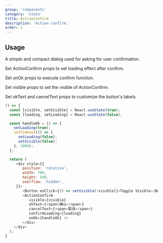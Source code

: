 ```yaml
---
group: 'components'
category: 'state'
title: ActionConfirm
description: 'Action confirm.'
order: 1
---
```


## Usage

A simple and compact dialog used for asking for user confirmation.

Set ActionConfirm props to set loading effect after confirm.

Set onOk props to execute confirm function.

Set visible props to set the visible of ActionConfirm.

Set okText and cancelText props to customize the button's labels.

```js live=true
() => {
  const [visible, setVisible] = React.useState(true);
  const [loading, setLoading] = React.useState(false);

  const handleOk = () => {
    setLoading(true);
    setTimeout(() => {
      setLoading(false);
      setVisible(false);
    }, 1000);
  };

  return (
     <div style={{
        position: 'relative',
        width: 700,
        height: 500,
        overflow: 'hidden',
     }}>
        <Button onClick={() => setVisible(!visible)}>Toggle Visible</Button>
        <ActionConfirm
           visible={visible}
           okText={<span>确认</span>}
           cancelText={<span>取消</span>}
           confirmLoading={loading}
           onOk={handleOk} />
        </div>
    </div>
  );
}
```
